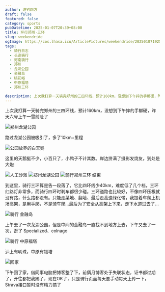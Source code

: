 ```yaml
---
author: 游钓四方
draft: false
featured: false
category: sports
pubDatetime: 2025-01-07T20:39+08:00
title: 环行郑州·三环
slug: weekendride
ogImage: https://cos.lhasa.icu/ArticlePictures/weekendride/202501071925102.jpg_81
tags:
  - 骑行日志
  - 长途骑行
  - 河南骑行
  - 郑州
  - 龙湖公园
  - 金融岛
  - 桃花峪
  - 中原福塔
  - 郑州三环

description: 上次我打算一天骑完郑州的三四环线，预计160km，没想到下午摔的手梆硬，昨天六号上午一雪前耻了
---
```



上次我打算一天骑完郑州的三四环线，预计160km，没想到下午摔的手梆硬，昨天六号上午一雪前耻了

<Img src="20250107192510.jpg_736" alt="郑州龙湖公园" />

路过龙湖公园被吸引了，多了10km+里程

<Img src="202501071925103.jpg_736" alt="公园放养的白天鹅" />

这里的天鹅挺不少，小百只了，小鸭子不计其数。岸边挤满了摄影发烧友，到处是大炮

<Img src="202501071925101.jpg_736" alt="人工沙滩" />

<Img src="202501071925102.jpg_736" alt="郑州龙湖公园" />

<Img src="202501071925104.jpg" alt="骑行郑州三环 结束" exif={false} />

到这里，骑行三环算是告一段落了，它比四环线少40km，难度低了几个档，三环红路灯非常多，而骑行四环时刹车都很少碰。三环道路也比较好，不像四环压根就没有路，什么路都没有。只能走菜地、翻墙、最后走高速绿化带，我提着车爬上机场高架，是用手爬，不是骑车爬...最后为了安全从高架上下来，走下水道过去了...

<Img src="202501071925105.jpg" alt="骑行 金融岛" exif={false} />

上午去了一次龙湖公园，但是中间的金融岛一直找不到地方上去，下午又去了一次，逛了 Specialized、colnago

<Img src="202501071925106.jpg_736" alt="骑行 中原福塔" />

沪上有明珠，中原有福塔

<Img src="202501071925107.jpg" alt="回家" exif={false} />

下午回了家，借同事电脑把博客整了下，前俩月博客处于失联状态，证书都过期了，开往都把我踢了，现在OK了，只是骑行页面每天要手动每天上传一下，Strava接口暂时没有精力搞了
